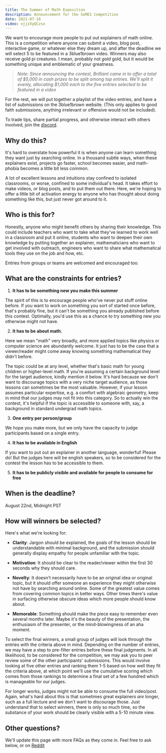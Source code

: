 ```yaml
---
title: The Summer of Math Exposition
description: Announcement for the SoME1 Competition
date: 2021-07-16
video: ojjzXyQCzso
---
```


We want to encourage more people to put out explainers of math online.  This is a competition where anyone can submit a video, blog post, interactive game, or whatever else they dream up, and after the deadline we will select 5 to be featured in a 3blue1brown video.  Winners may also receive gold pi creatures.  I mean, probably not *gold* gold, but it would be something unique and emblematic of your greatness.

<Center>
  <Clickable
    link="https://forms.gle/iUsWBMZ5rTP4NgQA6"
    text="Submit your entry here by August 22"
    design="rounded"
  />
</Center>

> _Note: Since announcing the contest, Brilliant came in to offer a total of $5,000 in cash prizes to be split among top entries. We'll split it evenly, allocating $1,000 each to the five entries selected to be featured in a video_

For the rest, we will put together a playlist of the video entries, and have a list of submissions on the 3blue1brown website. (This only applies to good faith submissions, anything irrelevant or offensive would not be included).

To trade tips, share partial progress, and otherwise interact with others involved, join the [discord](https://discord.gg/Q3cC2GXN2f).


## Why do this?
It's hard to overstate how powerful it is when anyone can learn something they want just by searching online.  In a thousand subtle ways, when these explainers exist, projects go faster, school becomes easier, and math-phobia becomes a little bit less common.

A lot of excellent lessons and intuitions stay confined to isolated classrooms, or worse, confined to some individual's head. It takes effort to make videos, or blog posts, and to put them out there. Here, we're hoping to offer a little bit of activation energy to anyone who has thought about doing something like this, but just never got around to it.


## Who is this for?
Honestly, anyone who might benefit others by sharing their knowledge.  This could include teachers who want to take what they've learned to work well in a classroom and put it online, students who want to deepen their own knowledge by putting together an explainer, mathematicians who want to get involved with outreach, engineers who want to share what mathematical tools they use on the job and how, etc.

Entries from groups or teams are welcomed and encouraged too.

## What are the constraints for entries?

1. **It has to be something new you make this summer**

The spirit of this is to encourage people who've never put stuff online before.  If you want to work on something you sort of started once before, that's probably fine, but it can't be something you already published before this contest. Optimally, you'd use this as a chance to try something new you otherwise might not have.

2. **It has to be about math.**

Here we mean "math" very broadly, and more applied topics like physics or computer science are abundantly welcome.  It just has to be the case that a viewer/reader might come away knowing something mathematical they didn't before.

The topic could be at any level, whether that's basic math for young children or higher-level math.  If you're assuming a certain background level for the target audience, kindly mention it below.  It's hard because we don't want to discourage topics with a very niche target audience, as those lessons can sometimes be the most valuable.  However, if your lesson assumes particular expertise, e.g. a comfort with algebraic geometry, keep in mind that our judges may not fit into this category. So to actually win the contest, it's helpful if the topic is accessible to someone with, say, a background in standard undergrad math topics.

3. **One entry per person/group**

We hope you make more, but we only have the capacity to judge participants based on a single entry.

4. **It has to be available in English**

If you want to put out an explainer in another language, wonderful! Please do! But the judges here will be english speakers, so to be considered for the contest the lesson has to be accessible to them.

5. **It has to be publicly visible and available for people to consume for free**

## When is the deadline?

August 22nd, Midnight PST


## How will winners be selected?
Here's what we're looking for:

- **Clarity**: Jargon should be explained, the goals of the lesson should be understandable with minimal background, and the submission should generally display empathy for people unfamiliar with the topic.

- **Motivation**: It should be clear to the reader/viewer within the first 30 seconds why they should care.

- **Novelty**: It doesn't necessarily have to be an original idea or original topic, but it should offer someone an experience they might otherwise not have by searching around online.  Some of the greatest value comes from covering common topics in better ways. Other times there's value in surfacing otherwise obscure ideas which more people should know about.

- **Memorable**: Something should make the piece easy to remember even several months later. Maybe it's the beauty of the presentation, the enthusiasm of the presenter, or the mind-blowingness of an aha moment.

To select the final winners, a small group of judges will look through the entries with the criteria above in mind.  Depending on the number of entries, we may have a step to pre-filter entries before these final judgments.  In all likelihood, to be considered for the competition, we may ask you to peer review some of the other participants' submissions. This would involve looking at five other entries and ranking them 1-5 based on how well they fit the criteria above, at which point we'll use the cumulative scoring which comes from those rankings to determine a final set of a few hundred which is manageable for our judges.

For longer works, judges might not be able to consume the full video/post.  Again, what's hard about this is that sometimes great explainers _are_ longer, such as a full lecture and we don't want to discourage those. Just understand that to select winners, there is only so much time, so the substance of your work should be clearly visible with a 5-10 minute view.

## Other questions?
We'll update this page with more FAQs as they come in.  Feel free to ask below, or on [Reddit](https://www.reddit.com/r/3Blue1Brown/)
